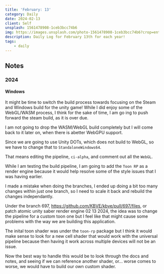 ```yaml
---
title: 'February: 13'
category: Daily
date: 2024-02-13
client: Self
unsplash: 1561478908-1ceb3bcc74b6
img: https://images.unsplash.com/photo-1561478908-1ceb3bcc74b6?crop=entropy&cs=srgb&fm=jpg&ixid=MnwzNjM5Nzd8MHwxfHJhbmRvbXx8fHx8fHx8fDE2ODE3NDg2ODY&ixlib=rb-4.0.3&q=85
description: Daily Log for February 13th for each year!
tags:
    - daily
---
```


## Notes

### 2024

#### Windows

It might be time to switch the build process towards focusing on the Steam and Windows build for the unity game!
While I did enjoy some of the WebGL/WASM process, I think for the sake of time, I am go ing to push forward the steam build, as it is over due.

I am not going to drop the WASM/WebGL build completely but I will come back to it later on, when there is abetter WebGPU support.

Since we are going to use Unity DOTs, which does not build to WebGL, so we have to change that to `StandaloneWindows64`.

That means editing the pipeline, `ci-alpha`, and comment out all the `WebGL`.

While I am testing the build pipeline, I am going to add the `Toon RP` as a render engine because it would help resolve some of the style issues that I was having earlier.

I made a mistake when doing the branches, I ended up doing a bit too many changes within just one branch, so I need to scale it back and rebuild the changes independantly.

Under the branch 697, https://github.com/KBVE/kbve/pull/697/files, or patch atomic unity saber render engine 02 13 2024, the idea was to change the pipeline for a custom toon one but I feel like that might cause some problems with the way we are building this application.

The inital toon shader was under the `toon-rp` package but I think it would make sense to look for a new cell shader that would work with the universal pipeline because then having it work across multiple devices will not be an issue.

Now the best way to handle this would be to look through the docs and notes, and seeing if we can reference another shader, or... worse comes to worse, we would have to build our own custom shader.

